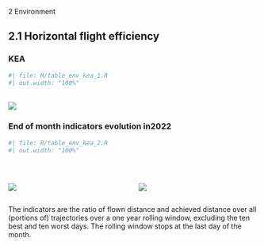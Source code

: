 [2 Environment]{class="fakeh1"}

## 2.1 Horizontal flight efficiency 
### KEA

```r
#| file: R/table_env_kea_1.R
#| out.width: "100%"
```
<br>
![](images/2022/Switzerland/env_kea_1.png)


### End of month indicators evolution in2022												

```r
#| file: R/table_env_kea_2.R
#| out.width: "100%"
```
<br>

:::: {.columns}
  
::: {.column width="50%"}

![](images/2022/Switzerland/env_kea_2.png)

:::

::: {.column width="50%"}

![](images/2022/Switzerland/env_kea_3.png)

:::
::::
                      
The indicators are the ratio of flown distance and achieved distance over all (portions of) trajectories over a one year rolling window, excluding the ten best and ten worst days. The rolling window stops at the last day of the month.